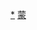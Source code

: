 <div style="position: relative" class="center">
{{Image label begin|image=Administrative Division Ordos.png|width={{{1|594}}}|link=}} 
{{Image label|x=1330|y=580|scale={{{1|594}}}/2120|text=[[东胜区|<span style="color: black;">'''东胜区'''</span>]]}}
{{Image label|x=1410|y=680|scale={{{1|594}}}/2120|text=[[康巴什区|<span style="color: black;">'''①'''</span>]]}}
{{Image label|x=1350|y=380|scale={{{1|594}}}/2120|text=[[达拉特旗|<span style="color: black;">'''达拉特旗'''</span>]]}}
{{Image label|x=1780|y=590|scale={{{1|594}}}/2120|text=[[准格尔旗|<span style="color: black;">'''准格尔旗'''</span>]]}}
{{Image label|x=350|y=1420|scale={{{1|594}}}/2120|text=[[鄂托克前旗|<span style="color: black;">'''鄂托克前旗'''</span>]]}}
{{Image label|x=490|y=900|scale={{{1|594}}}/2120|text=[[鄂托克旗|<span style="color: black;">'''鄂托克旗'''</span>]]}}
{{Image label|x=670|y=380|scale={{{1|594}}}/2120|text=[[杭锦旗|<span style="color: black;">'''杭锦旗'''</span>]]}}
{{Image label|x=940|y=1240|scale={{{1|594}}}/2120|text=[[乌审旗|<span style="color: black;">'''乌审旗'''</span>]]}}
{{Image label|x=1270|y=800|scale={{{1|594}}}/2120|text=[[伊金霍洛旗|<span style="color: black;">'''伊金霍洛旗'''</span>]]}}
{{Image label|x=1500|y=1100|scale={{{1|594}}}/2120|text=[[康巴什区|<span style="color: black;">'''① 康巴什区'''</span>]]}}
</div>
<noinclude>
[[Category:鄂尔多斯行政区划|*]]
[[Category:中华人民共和国地级行政区划图|蒙]]
</noinclude>